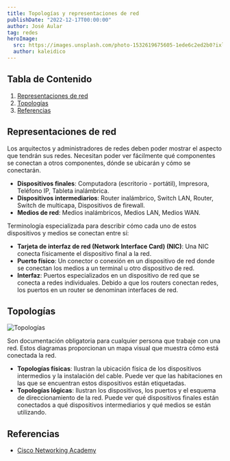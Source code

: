 ---
title: Topologías y representaciones de red
publishDate: "2022-12-17T00:00:00"
author: José Aular
tag: redes
heroImage:
  src: https://images.unsplash.com/photo-1532619675605-1ede6c2ed2b0?ixlib=rb-4.0.3&ixid=MnwxMjA3fDB8MHxwaG90by1wYWdlfHx8fGVufDB8fHx8&auto=format&fit=crop&w=870&q=80
  author: kaleidico
---


## Tabla de Contenido

1.  [Representaciones de red](/blog/topologias-representaciones-red#representaciones-de-red)
2.  [Topologías](/blog/topologias-representaciones-red#topologías)
3.  [Referencias](/blog/topologias-representaciones-red#referencias)

## Representaciones de red

Los arquitectos y administradores de redes deben poder mostrar el aspecto que tendrán sus redes. Necesitan poder ver fácilmente qué componentes se conectan a otros componentes, dónde se ubicarán y cómo se conectarán.

- **Dispositivos finales**: Computadora (escritorio - portátil), Impresora, Teléfono IP, Tableta inalámbrica.
- **Dispositivos intermediarios**: Router inalámbrico, Switch LAN, Router, Switch de multicapa, Dispositivos de firewall.
- **Medios de red**: Medios inalámbricos, Medios LAN, Medios WAN.

Terminología especializada para describir cómo cada uno de estos dispositivos y medios se conectan entre sí:

- **Tarjeta de interfaz de red (Network Interface Card) (NIC)**: Una NIC conecta físicamente el dispositivo final a la red.
- **Puerto físico**: Un conector o conexión en un dispositivo de red donde se conectan los medios a un terminal u otro dispositivo de red.
- **Interfaz**: Puertos especializados en un dispositivo de red que se conecta a redes individuales. Debido a que los routers conectan redes, los puertos en un router se denominan interfaces de red.

## Topologías

![Topologías](https://cdn.pixabay.com/photo/2016/11/24/20/30/architecture-1857175_960_720.jpg "StartupStockPhotos")

Son documentación obligatoria para cualquier persona que trabaje con una red. Estos diagramas proporcionan un mapa visual que muestra cómo está conectada la red.

- **Topologías físicas**: Ilustran la ubicación física de los dispositivos intermedios y la instalación del cable. Puede ver que las habitaciones en las que se encuentran estos dispositivos están etiquetadas.
- **Topologías lógicas**: Ilustran los dispositivos, los puertos y el esquema de direccionamiento de la red. Puede ver qué dispositivos finales están conectados a qué dispositivos intermediarios y qué medios se están utilizando.

## Referencias

- [Cisco Networking Academy](https://www.netacad.com/)
